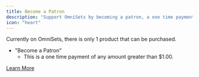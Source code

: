 ```yaml
---
title: Become a Patron
description: "Support OmniSets by becoming a patron, a one time payment of any amount."
icon: "heart"
---
```




Currently on OmniSets, there is only 1 product that can be purchased. 

- "Become a Patron"
  - This is a one time payment of any amount greater than $1.00.


[Learn More](https://www.omnisets.com/payments/checkout/)



